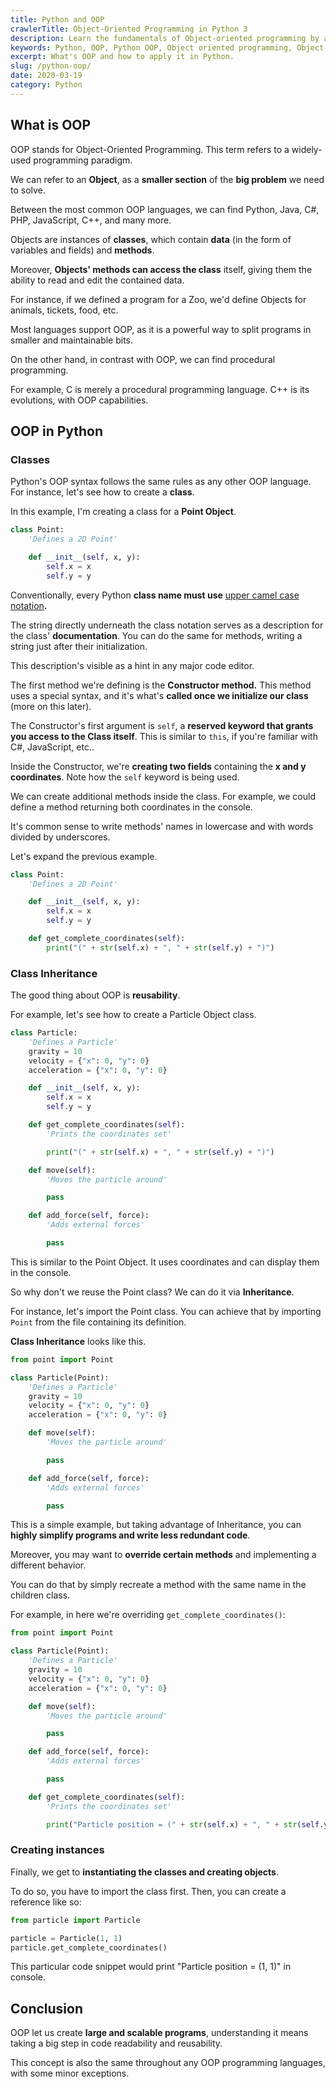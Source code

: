 ```yaml
---
title: Python and OOP
crawlerTitle: Object-Oriented Programming in Python 3
description: Learn the fundamentals of Object-oriented programming by applying its principles in Python 3. Get a better understanding of OOP from practical examples.
keywords: Python, OOP, Python OOP, Object oriented programming, Object-oriented programming
excerpt: What's OOP and how to apply it in Python.
slug: /python-oop/
date: 2020-03-19
category: Python
---
```


## What is OOP

OOP stands for Object-Oriented Programming. This term refers to a widely-used programming paradigm.

We can refer to an **Object**, as a **smaller section** of the **big problem** we need to solve.

Between the most common OOP languages, we can find Python, Java, C#, PHP, JavaScript, C++, and many more.

Objects are instances of **classes**, which contain **data** (in the form of variables and fields) and **methods**.

Moreover, **Objects' methods can access the class** itself, giving them the ability to read and edit the contained data.

For instance, if we defined a program for a Zoo, we'd define Objects for animals, tickets, food, etc.

Most languages support OOP, as it is a powerful way to split programs in smaller and maintainable bits.

On the other hand, in contrast with OOP, we can find procedural programming.

For example, C is merely a procedural programming language. C++ is its evolutions, with OOP capabilities.

## OOP in Python

### Classes

Python's OOP syntax follows the same rules as any other OOP language. For instance, let's see how to create a **class**.

In this example, I'm creating a class for a **Point Object**.

```python
class Point:
    'Defines a 2D Point'

    def __init__(self, x, y):
        self.x = x
        self.y = y
```

Conventionally, every Python **class name must use** [upper camel case notation](https://en.wikipedia.org/wiki/Camel_case)**.**

The string directly underneath the class notation serves as a description for the class' **documentation**. You can do the same for methods, writing a string just after their initialization.

This description's visible as a hint in any major code editor.

The first method we're defining is the **Constructor method.** This method uses a special syntax, and it's what's **called once we initialize our class** (more on this later).

The Constructor's first argument is `self`, a **reserved keyword that grants you access to the Class itself**. This is similar to `this`, if you're familiar with C#, JavaScript, etc..

Inside the Constructor, we're **creating two fields** containing the **x and y coordinates**. Note how the `self` keyword is being used.

We can create additional methods inside the class. For example, we could define a method returning both coordinates in the console.

It's common sense to write methods' names in lowercase and with words divided by underscores.

Let's expand the previous example.

```python
class Point:
    'Defines a 2D Point'

    def __init__(self, x, y):
        self.x = x
        self.y = y

    def get_complete_coordinates(self):
        print("(" + str(self.x) + ", " + str(self.y) + ")")
```

### Class Inheritance

The good thing about OOP is **reusability**.

For example, let's see how to create a Particle Object class.

```python
class Particle:
    'Defines a Particle'
    gravity = 10
    velocity = {"x": 0, "y": 0}
    acceleration = {"x": 0, "y": 0}

    def __init__(self, x, y):
        self.x = x
        self.y = y

    def get_complete_coordinates(self):
        'Prints the coordinates set'

        print("(" + str(self.x) + ", " + str(self.y) + ")")

    def move(self):
        'Moves the particle around'

        pass

    def add_force(self, force):
        'Adds external forces'

        pass
```

This is similar to the Point Object. It uses coordinates and can display them in the console.

So why don't we reuse the Point class? We can do it via **Inheritance**.

For instance, let's import the Point class. You can achieve that by importing `Point` from the file containing its definition.

**Class Inheritance** looks like this.

```python
from point import Point

class Particle(Point):
    'Defines a Particle'
    gravity = 10
    velocity = {"x": 0, "y": 0}
    acceleration = {"x": 0, "y": 0}

    def move(self):
        'Moves the particle around'

        pass

    def add_force(self, force):
        'Adds external forces'

        pass
```

This is a simple example, but taking advantage of Inheritance, you can **highly simplify programs and write less redundant code**.

Moreover, you may want to **override certain methods** and implementing a different behavior.

You can do that by simply recreate a method with the same name in the children class.

For example, in here we're overriding `get_complete_coordinates()`:

```python
from point import Point

class Particle(Point):
    'Defines a Particle'
    gravity = 10
    velocity = {"x": 0, "y": 0}
    acceleration = {"x": 0, "y": 0}

    def move(self):
        'Moves the particle around'

        pass

    def add_force(self, force):
        'Adds external forces'

        pass

    def get_complete_coordinates(self):
        'Prints the coordinates set'

        print("Particle position = (" + str(self.x) + ", " + str(self.y) + ")")
```

### Creating instances

Finally, we get to **instantiating the classes and creating objects**.

To do so, you have to import the class first. Then, you can create a reference like so:

```python
from particle import Particle

particle = Particle(1, 1)
particle.get_complete_coordinates()
```

This particular code snippet would print "Particle position = (1, 1)" in console.

## Conclusion

OOP let us create **large and scalable programs**, understanding it means taking a big step in code readability and reusability.

This concept is also the same throughout any OOP programming languages, with some minor exceptions.
